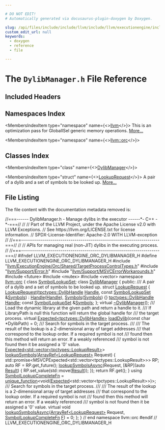 ```yaml
---

# DO NOT EDIT!
# Automatically generated via docusaurus-plugin-doxygen by Doxygen.

slug: /api/files/include/include/llvm/include/llvm/executionengine/include/llvm/executionengine/orc/dylibmanager-h
custom_edit_url: null
keywords:
  - doxygen
  - reference
  - file

---
```





# The `DylibManager.h` File Reference

<DoxygenPage pluginConfig={pluginConfig}>



## Included Headers

<IncludesList>
<IncludesListItem
  filePath="llvm/ExecutionEngine/Orc/Shared/TargetProcessControlTypes.h"
  permalink="/docs/api/files/include/include/llvm/include/llvm/executionengine/include/llvm/executionengine/orc/include/llvm/executionengine/orc/shared/targetprocesscontroltypes-h"
  isLocal="true" />
<IncludesListItem
  filePath="llvm/Support/Error.h"
  permalink="/docs/api/files/include/include/llvm/include/llvm/support/error-h"
  isLocal="true" />
<IncludesListItem
  filePath="llvm/Support/MSVCErrorWorkarounds.h"
  permalink="/docs/api/files/include/include/llvm/include/llvm/support/msvcerrorworkarounds-h"
  isLocal="true" />
<IncludesListItem
  filePath="future"
  permalink=""
  isLocal="false" />
<IncludesListItem
  filePath="mutex"
  permalink=""
  isLocal="false" />
<IncludesListItem
  filePath="vector"
  permalink=""
  isLocal="false" />
</IncludesList>

## Namespaces Index

<MembersIndex>

<MembersIndexItem
  type="namespace"
  name={<><a href="/docs/api/namespaces/llvm">llvm</a></>}>
This is an optimization pass for GlobalISel generic memory operations. <a href="/docs/api/namespaces/llvm/#details">More...</a>
</MembersIndexItem>

<MembersIndexItem
  type="namespace"
  name={<><a href="/docs/api/namespaces/llvm/orc">llvm::orc</a></>}>
</MembersIndexItem>

</MembersIndex>

## Classes Index

<MembersIndex>

<MembersIndexItem
  type="class"
  name={<><a href="/docs/api/classes/llvm/orc/dylibmanager">DylibManager</a></>}>
</MembersIndexItem>

<MembersIndexItem
  type="struct"
  name={<><a href="/docs/api/structs/llvm/orc/dylibmanager/lookuprequest">LookupRequest</a></>}>
A pair of a dylib and a set of symbols to be looked up. <a href="/docs/api/structs/llvm/orc/dylibmanager/lookuprequest/#details">More...</a>
</MembersIndexItem>

</MembersIndex>


## File Listing

The file content with the documentation metadata removed is:

<ProgramListing>

<Link id="l00001" /><CodeLine lineNumber="1"><span class="doxyHighlightComment">//===------ DylibManager.h - Manage dylibs in the executor ------&#42;- C++ -&#42;-===//</span></CodeLine>
<Link id="l00002" /><CodeLine lineNumber="2"><span class="doxyHighlightComment">//</span></CodeLine>
<Link id="l00003" /><CodeLine lineNumber="3"><span class="doxyHighlightComment">// Part of the LLVM Project, under the Apache License v2.0 with LLVM Exceptions.</span></CodeLine>
<Link id="l00004" /><CodeLine lineNumber="4"><span class="doxyHighlightComment">// See https://llvm.org/LICENSE.txt for license information.</span></CodeLine>
<Link id="l00005" /><CodeLine lineNumber="5"><span class="doxyHighlightComment">// SPDX-License-Identifier: Apache-2.0 WITH LLVM-exception</span></CodeLine>
<Link id="l00006" /><CodeLine lineNumber="6"><span class="doxyHighlightComment">//</span></CodeLine>
<Link id="l00007" /><CodeLine lineNumber="7"><span class="doxyHighlightComment">//===----------------------------------------------------------------------===//</span></CodeLine>
<Link id="l00008" /><CodeLine lineNumber="8"><span class="doxyHighlightComment">//</span></CodeLine>
<Link id="l00009" /><CodeLine lineNumber="9"><span class="doxyHighlightComment">// APIs for managing real (non-JIT) dylibs in the executing process.</span></CodeLine>
<Link id="l00010" /><CodeLine lineNumber="10"><span class="doxyHighlightComment">//</span></CodeLine>
<Link id="l00011" /><CodeLine lineNumber="11"><span class="doxyHighlightComment">//===----------------------------------------------------------------------===//</span></CodeLine>
<Link id="l00012" /><CodeLine lineNumber="12"></CodeLine>
<Link id="l00013" /><CodeLine lineNumber="13"><span class="doxyHighlightPreprocessor">#ifndef LLVM&#95;EXECUTIONENGINE&#95;ORC&#95;DYLIBMANAGER&#95;H</span></CodeLine>
<Link id="l00014" /><CodeLine lineNumber="14"><span class="doxyHighlightPreprocessor">#define LLVM&#95;EXECUTIONENGINE&#95;ORC&#95;DYLIBMANAGER&#95;H</span></CodeLine>
<Link id="l00015" /><CodeLine lineNumber="15"></CodeLine>
<Link id="l00016" /><CodeLine lineNumber="16"><span class="doxyHighlightPreprocessor">#include &quot;<a href="/docs/api/files/include/include/llvm/include/llvm/executionengine/include/llvm/executionengine/orc/include/llvm/executionengine/orc/shared/targetprocesscontroltypes-h">llvm/ExecutionEngine/Orc/Shared/TargetProcessControlTypes.h</a>&quot;</span></CodeLine>
<Link id="l00017" /><CodeLine lineNumber="17"><span class="doxyHighlightPreprocessor">#include &quot;<a href="/docs/api/files/include/include/llvm/include/llvm/support/error-h">llvm/Support/Error.h</a>&quot;</span></CodeLine>
<Link id="l00018" /><CodeLine lineNumber="18"><span class="doxyHighlightPreprocessor">#include &quot;<a href="/docs/api/files/include/include/llvm/include/llvm/support/msvcerrorworkarounds-h">llvm/Support/MSVCErrorWorkarounds.h</a>&quot;</span></CodeLine>
<Link id="l00019" /><CodeLine lineNumber="19"></CodeLine>
<Link id="l00020" /><CodeLine lineNumber="20"><span class="doxyHighlightPreprocessor">#include &lt;future&gt;</span></CodeLine>
<Link id="l00021" /><CodeLine lineNumber="21"><span class="doxyHighlightPreprocessor">#include &lt;mutex&gt;</span></CodeLine>
<Link id="l00022" /><CodeLine lineNumber="22"><span class="doxyHighlightPreprocessor">#include &lt;vector&gt;</span></CodeLine>
<Link id="l00023" /><CodeLine lineNumber="23"></CodeLine>
<Link id="l00024" /><CodeLine lineNumber="24"><span class="doxyHighlightKeyword">namespace </span><span class="doxyHighlight"><a href="/docs/api/namespaces/llvm/orc">llvm::orc</a> &#123;</span></CodeLine>
<Link id="l00025" /><CodeLine lineNumber="25"></CodeLine>
<Link id="l00026" /><CodeLine lineNumber="26"><span class="doxyHighlightKeyword">class </span><span class="doxyHighlight"><a href="/docs/api/classes/llvm/orc/symbollookupset">SymbolLookupSet</a>;</span></CodeLine>
<Link id="l00027" /><CodeLine lineNumber="27"></CodeLine>
<Link id="l00028" /><CodeLine lineNumber="28" lineLink="/docs/api/classes/llvm/orc/dylibmanager"><span class="doxyHighlightKeyword">class </span><span class="doxyHighlight"><a href="/docs/api/classes/llvm/orc/dylibmanager">DylibManager</a> &#123;</span></CodeLine>
<Link id="l00029" /><CodeLine lineNumber="29"><span class="doxyHighlightKeyword">public</span><span class="doxyHighlight">:</span></CodeLine>
<Link id="l00030" /><CodeLine lineNumber="30"><span class="doxyHighlightComment">  /// A pair of a dylib and a set of symbols to be looked up.</span></CodeLine>
<Link id="l00031" /><CodeLine lineNumber="31" lineLink="/docs/api/structs/llvm/orc/dylibmanager/lookuprequest"><span class="doxyHighlight">  </span><span class="doxyHighlightKeyword">struct </span><span class="doxyHighlight"><a href="/docs/api/structs/llvm/orc/dylibmanager/lookuprequest/#a7f45d0718d057c45c9163f0ba1d48548">LookupRequest</a> &#123;</span></CodeLine>
<Link id="l00032" /><CodeLine lineNumber="32" lineLink="/docs/api/structs/llvm/orc/dylibmanager/lookuprequest/#a7f45d0718d057c45c9163f0ba1d48548"><span class="doxyHighlight">    <a href="/docs/api/structs/llvm/orc/dylibmanager/lookuprequest/#a7f45d0718d057c45c9163f0ba1d48548">LookupRequest</a>(<a href="/docs/api/namespaces/llvm/orc/tpctypes/#a791ec0843cc10da4c64ae6d79f8381d8">tpctypes::DylibHandle</a> <a href="/docs/api/structs/llvm/orc/dylibmanager/lookuprequest/#a0ad6e98070f8308cb8699c98a9f903d0">Handle</a>, </span><span class="doxyHighlightKeyword">const</span><span class="doxyHighlight"> <a href="/docs/api/classes/llvm/orc/symbollookupset">SymbolLookupSet</a> &amp;<a href="/docs/api/structs/llvm/orc/dylibmanager/lookuprequest/#a4c3a9af49af3d697ca48dae256ac250c">Symbols</a>)</span></CodeLine>
<Link id="l00033" /><CodeLine lineNumber="33"><span class="doxyHighlight">        : <a href="/docs/api/structs/llvm/orc/dylibmanager/lookuprequest/#a0ad6e98070f8308cb8699c98a9f903d0">Handle</a>(<a href="/docs/api/structs/llvm/orc/dylibmanager/lookuprequest/#a0ad6e98070f8308cb8699c98a9f903d0">Handle</a>), <a href="/docs/api/structs/llvm/orc/dylibmanager/lookuprequest/#a4c3a9af49af3d697ca48dae256ac250c">Symbols</a>(<a href="/docs/api/structs/llvm/orc/dylibmanager/lookuprequest/#a4c3a9af49af3d697ca48dae256ac250c">Symbols</a>) &#123;&#125;</span></CodeLine>
<Link id="l00034" /><CodeLine lineNumber="34" lineLink="/docs/api/structs/llvm/orc/dylibmanager/lookuprequest/#a0ad6e98070f8308cb8699c98a9f903d0"><span class="doxyHighlight">    <a href="/docs/api/namespaces/llvm/orc/tpctypes/#a791ec0843cc10da4c64ae6d79f8381d8">tpctypes::DylibHandle</a> <a href="/docs/api/structs/llvm/orc/dylibmanager/lookuprequest/#a0ad6e98070f8308cb8699c98a9f903d0">Handle</a>;</span></CodeLine>
<Link id="l00035" /><CodeLine lineNumber="35" lineLink="/docs/api/structs/llvm/orc/dylibmanager/lookuprequest/#a4c3a9af49af3d697ca48dae256ac250c"><span class="doxyHighlight">    </span><span class="doxyHighlightKeyword">const</span><span class="doxyHighlight"> <a href="/docs/api/classes/llvm/orc/symbollookupset">SymbolLookupSet</a> &amp;<a href="/docs/api/structs/llvm/orc/dylibmanager/lookuprequest/#a4c3a9af49af3d697ca48dae256ac250c">Symbols</a>;</span></CodeLine>
<Link id="l00036" /><CodeLine lineNumber="36"><span class="doxyHighlight">  &#125;;</span></CodeLine>
<Link id="l00037" /><CodeLine lineNumber="37"></CodeLine>
<Link id="l00038" /><CodeLine lineNumber="38" lineLink="/docs/api/classes/llvm/orc/dylibmanager/#a1d7c63537a7b64227dd10c93f59e5829"><span class="doxyHighlight">  </span><span class="doxyHighlightKeyword">virtual</span><span class="doxyHighlight"> <a href="/docs/api/classes/llvm/orc/dylibmanager/#a1d7c63537a7b64227dd10c93f59e5829">~DylibManager</a>();</span></CodeLine>
<Link id="l00039" /><CodeLine lineNumber="39"></CodeLine>
<Link id="l00040" /><CodeLine lineNumber="40"><span class="doxyHighlightComment">  /// Load the dynamic library at the given path and return a handle to it.</span></CodeLine>
<Link id="l00041" /><CodeLine lineNumber="41"><span class="doxyHighlightComment">  /// If LibraryPath is null this function will return the global handle for</span></CodeLine>
<Link id="l00042" /><CodeLine lineNumber="42"><span class="doxyHighlightComment">  /// the target process.</span></CodeLine>
<Link id="l00043" /><CodeLine lineNumber="43" lineLink="/docs/api/classes/llvm/orc/dylibmanager/#aa3949ea92bf2614064d7303fb0cc3629"><span class="doxyHighlight">  </span><span class="doxyHighlightKeyword">virtual</span><span class="doxyHighlight"> <a href="/docs/api/classes/llvm/expected">Expected&lt;tpctypes::DylibHandle&gt;</a> <a href="/docs/api/classes/llvm/orc/dylibmanager/#aa3949ea92bf2614064d7303fb0cc3629">loadDylib</a>(</span><span class="doxyHighlightKeyword">const</span><span class="doxyHighlight"> </span><span class="doxyHighlightKeywordType">char</span><span class="doxyHighlight"> &#42;DylibPath) = 0;</span></CodeLine>
<Link id="l00044" /><CodeLine lineNumber="44"></CodeLine>
<Link id="l00045" /><CodeLine lineNumber="45"><span class="doxyHighlightComment">  /// Search for symbols in the target process.</span></CodeLine>
<Link id="l00046" /><CodeLine lineNumber="46"><span class="doxyHighlightComment">  ///</span></CodeLine>
<Link id="l00047" /><CodeLine lineNumber="47"><span class="doxyHighlightComment">  /// The result of the lookup is a 2-dimensional array of target addresses</span></CodeLine>
<Link id="l00048" /><CodeLine lineNumber="48"><span class="doxyHighlightComment">  /// that correspond to the lookup order. If a required symbol is not</span></CodeLine>
<Link id="l00049" /><CodeLine lineNumber="49"><span class="doxyHighlightComment">  /// found then this method will return an error. If a weakly referenced</span></CodeLine>
<Link id="l00050" /><CodeLine lineNumber="50"><span class="doxyHighlightComment">  /// symbol is not found then it be assigned a &#39;0&#39; value.</span></CodeLine>
<Link id="l00051" /><CodeLine lineNumber="51"><span class="doxyHighlight">  <a href="/docs/api/classes/llvm/expected">Expected&lt;std::vector&lt;tpctypes::LookupResult&gt;</a>&gt;</span></CodeLine>
<Link id="l00052" /><CodeLine lineNumber="52" lineLink="/docs/api/classes/llvm/orc/dylibmanager/#a64e84968129d54de0a32d0d43550ceb4"><span class="doxyHighlight">  <a href="/docs/api/classes/llvm/orc/dylibmanager/#a64e84968129d54de0a32d0d43550ceb4">lookupSymbols</a>(<a href="/docs/api/classes/llvm/arrayref">ArrayRef&lt;LookupRequest&gt;</a> Request) &#123;</span></CodeLine>
<Link id="l00053" /><CodeLine lineNumber="53"><span class="doxyHighlight">    std::promise&lt;MSVCPExpected&lt;std::vector&lt;tpctypes::LookupResult&gt;&gt;&gt; RP;</span></CodeLine>
<Link id="l00054" /><CodeLine lineNumber="54"><span class="doxyHighlight">    </span><span class="doxyHighlightKeyword">auto</span><span class="doxyHighlight"> RF = RP.get&#95;future();</span></CodeLine>
<Link id="l00055" /><CodeLine lineNumber="55"><span class="doxyHighlight">    <a href="/docs/api/classes/llvm/orc/dylibmanager/#a632bc46fd555571d3c82bbf22c7c928a">lookupSymbolsAsync</a>(Request,</span></CodeLine>
<Link id="l00056" /><CodeLine lineNumber="56"><span class="doxyHighlight">                       &#91;&amp;RP&#93;(</span><span class="doxyHighlightKeyword">auto</span><span class="doxyHighlight"> <a href="/docs/api/namespaces/llvm/orc/#a1448b52253eb43f8f07b7f5d94336a47a8eea62084ca7e541d918e823422bd82e">Result</a>) &#123; RP.set&#95;value(std::move(<a href="/docs/api/namespaces/llvm/orc/#a1448b52253eb43f8f07b7f5d94336a47a8eea62084ca7e541d918e823422bd82e">Result</a>)); &#125;);</span></CodeLine>
<Link id="l00057" /><CodeLine lineNumber="57"><span class="doxyHighlight">    </span><span class="doxyHighlightKeywordFlow">return</span><span class="doxyHighlight"> RF.get();</span></CodeLine>
<Link id="l00058" /><CodeLine lineNumber="58"><span class="doxyHighlight">  &#125;</span></CodeLine>
<Link id="l00059" /><CodeLine lineNumber="59"></CodeLine>
<Link id="l00060" /><CodeLine lineNumber="60" lineLink="/docs/api/classes/llvm/orc/dylibmanager/#ae71ec09d3b629cd60c40a90681bf09d3"><span class="doxyHighlight">  </span><span class="doxyHighlightKeyword">using </span><span class="doxyHighlight"><a href="/docs/api/classes/llvm/orc/dylibmanager/#ae71ec09d3b629cd60c40a90681bf09d3">SymbolLookupCompleteFn</a> =</span></CodeLine>
<Link id="l00061" /><CodeLine lineNumber="61"><span class="doxyHighlight">      <a href="/docs/api/classes/llvm/unique-function">unique&#95;function</a>&lt;void(<a href="/docs/api/classes/llvm/expected">Expected</a>&lt;std::vector&lt;tpctypes::LookupResult&gt;&gt;)&gt;;</span></CodeLine>
<Link id="l00062" /><CodeLine lineNumber="62"></CodeLine>
<Link id="l00063" /><CodeLine lineNumber="63"><span class="doxyHighlightComment">  /// Search for symbols in the target process.</span></CodeLine>
<Link id="l00064" /><CodeLine lineNumber="64"><span class="doxyHighlightComment">  ///</span></CodeLine>
<Link id="l00065" /><CodeLine lineNumber="65"><span class="doxyHighlightComment">  /// The result of the lookup is a 2-dimensional array of target addresses</span></CodeLine>
<Link id="l00066" /><CodeLine lineNumber="66"><span class="doxyHighlightComment">  /// that correspond to the lookup order. If a required symbol is not</span></CodeLine>
<Link id="l00067" /><CodeLine lineNumber="67"><span class="doxyHighlightComment">  /// found then this method will return an error. If a weakly referenced</span></CodeLine>
<Link id="l00068" /><CodeLine lineNumber="68"><span class="doxyHighlightComment">  /// symbol is not found then it be assigned a &#39;0&#39; value.</span></CodeLine>
<Link id="l00069" /><CodeLine lineNumber="69" lineLink="/docs/api/classes/llvm/orc/dylibmanager/#a632bc46fd555571d3c82bbf22c7c928a"><span class="doxyHighlight">  </span><span class="doxyHighlightKeyword">virtual</span><span class="doxyHighlight"> </span><span class="doxyHighlightKeywordType">void</span><span class="doxyHighlight"> <a href="/docs/api/classes/llvm/orc/dylibmanager/#a632bc46fd555571d3c82bbf22c7c928a">lookupSymbolsAsync</a>(<a href="/docs/api/classes/llvm/arrayref">ArrayRef&lt;LookupRequest&gt;</a> Request,</span></CodeLine>
<Link id="l00070" /><CodeLine lineNumber="70"><span class="doxyHighlight">                                  <a href="/docs/api/classes/llvm/orc/dylibmanager/#ae71ec09d3b629cd60c40a90681bf09d3">SymbolLookupCompleteFn</a> <a href="/docs/api/files/lib/lib/support/md5-cpp/#a96d73bbd7af15cb1fc38c3f4a3bd82e9">F</a>) = 0;</span></CodeLine>
<Link id="l00071" /><CodeLine lineNumber="71"><span class="doxyHighlight">&#125;;</span></CodeLine>
<Link id="l00072" /><CodeLine lineNumber="72"></CodeLine>
<Link id="l00073" /><CodeLine lineNumber="73"><span class="doxyHighlight">&#125; </span><span class="doxyHighlightComment">// end namespace llvm::orc</span></CodeLine>
<Link id="l00074" /><CodeLine lineNumber="74"></CodeLine>
<Link id="l00075" /><CodeLine lineNumber="75"><span class="doxyHighlightPreprocessor">#endif </span><span class="doxyHighlightComment">// LLVM&#95;EXECUTIONENGINE&#95;ORC&#95;DYLIBMANAGER&#95;H</span></CodeLine>

</ProgramListing>


</DoxygenPage>
